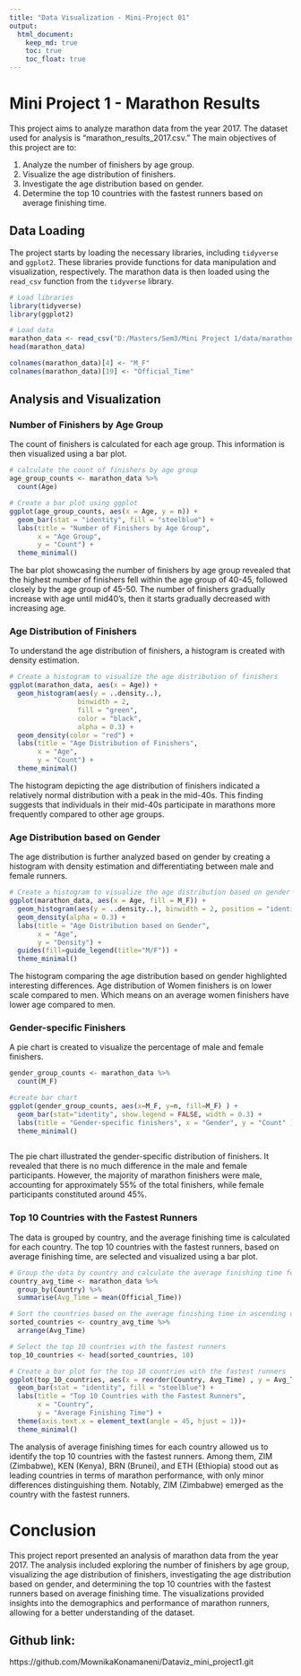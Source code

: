 ```yaml
---
title: "Data Visualization - Mini-Project 01"
output: 
  html_document:
    keep_md: true
    toc: true
    toc_float: true
---
```


# Mini Project 1 - Marathon Results
This project aims to analyze marathon data from the year 2017. The dataset used for analysis is "marathon_results_2017.csv." The main objectives of this project are to:

1. Analyze the number of finishers by age group.
2. Visualize the age distribution of finishers.
3. Investigate the age distribution based on gender.
4. Determine the top 10 countries with the fastest runners based on average finishing time.

## Data Loading
The project starts by loading the necessary libraries, including `tidyverse` and `ggplot2`. These libraries provide functions for data manipulation and visualization, respectively. The marathon data is then loaded using the `read_csv` function from the `tidyverse` library.

```r
# Load libraries
library(tidyverse)
library(ggplot2)

```


```r
# Load data
marathon_data <- read_csv("D:/Masters/Sem3/Mini Project 1/data/marathon_results_2017.csv")
head(marathon_data)
```



```r
colnames(marathon_data)[4] <- "M_F"
colnames(marathon_data)[19] <- "Official_Time"

```


## Analysis and Visualization
### Number of Finishers by Age Group

The count of finishers is calculated for each age group. This information is then visualized using a bar plot.

```r
# calculate the count of finishers by age group
age_group_counts <- marathon_data %>%
  count(Age)

# Create a bar plot using ggplot
ggplot(age_group_counts, aes(x = Age, y = n)) +
  geom_bar(stat = "identity", fill = "steelblue") +
  labs(title = "Number of Finishers by Age Group",
       x = "Age Group",
       y = "Count") +
  theme_minimal()
```

The bar plot showcasing the number of finishers by age group revealed that the highest number of finishers fell within the age group of 40-45, followed closely by the age group of 45-50. The number of finishers gradually increase with age until mid40's, then it starts gradually decreased with increasing age.

### Age Distribution of Finishers
To understand the age distribution of finishers, a histogram is created with density estimation.
```r
# Create a histogram to visualize the age distribution of finishers
ggplot(marathon_data, aes(x = Age)) +
  geom_histogram(aes(y = ..density..),
                 binwidth = 2, 
                 fill = "green", 
                 color = "black", 
                 alpha = 0.3) +
  geom_density(color = "red") +
  labs(title = "Age Distribution of Finishers",
       x = "Age",
       y = "Count") +
  theme_minimal()
```

The histogram depicting the age distribution of finishers indicated a relatively normal distribution with a peak in the mid-40s. This finding suggests that individuals in their mid-40s participate in marathons more frequently compared to other age groups.

### Age Distribution based on Gender
The age distribution is further analyzed based on gender by creating a histogram with density estimation and differentiating between male and female runners.

```r
# Create a histogram to visualize the age distribution based on gender
ggplot(marathon_data, aes(x = Age, fill = M_F)) +
  geom_histogram(aes(y = ..density..), binwidth = 2, position = "identity", alpha = 0.5 ) + 
  geom_density(alpha = 0.3) +
  labs(title = "Age Distribution based on Gender",
       x = "Age",
       y = "Density") +
  guides(fill=guide_legend(title="M/F")) +
  theme_minimal()
```

The histogram comparing the age distribution based on gender highlighted interesting differences. Age distribution of Women finishers is on lower scale compared to men. Which means on an average women finishers have lower age compared to men.  

### Gender-specific Finishers
A pie chart is created to visualize the percentage of male and female finishers.

```r

gender_group_counts <- marathon_data %>%
  count(M_F)

#create bar chart
ggplot(gender_group_counts, aes(x=M_F, y=n, fill=M_F) ) +
  geom_bar(stat="identity", show.legend = FALSE, width = 0.3) +
  labs(title = "Gender-specific finishers", x = "Gender", y = "Count" ) +
  theme_minimal()
  

```


The pie chart illustrated the gender-specific distribution of finishers. It revealed that there is no much difference in the male and female participants. However, the majority of marathon finishers were male, accounting for approximately 55% of the total finishers, while female participants constituted around 45%.
 
 
### Top 10 Countries with the Fastest Runners
The data is grouped by country, and the average finishing time is calculated for each country. The top 10 countries with the fastest runners, based on average finishing time, are selected and visualized using a bar plot.

```r
# Group the data by country and calculate the average finishing time for each country
country_avg_time <- marathon_data %>%
  group_by(Country) %>%
  summarise(Avg_Time = mean(Official_Time))

# Sort the countries based on the average finishing time in ascending order
sorted_countries <- country_avg_time %>%
  arrange(Avg_Time)

# Select the top 10 countries with the fastest runners
top_10_countries <- head(sorted_countries, 10)

# Create a bar plot for the top 10 countries with the fastest runners
ggplot(top_10_countries, aes(x = reorder(Country, Avg_Time) , y = Avg_Time )) +
  geom_bar(stat = "identity", fill = "steelblue") +
  labs(title = "Top 10 Countries with the Fastest Runners",
       x = "Country",
       y = "Average Finishing Time") +
  theme(axis.text.x = element_text(angle = 45, hjust = 1))+
  theme_minimal()
```



The analysis of average finishing times for each country allowed us to identify the top 10 countries with the fastest runners. Among them, ZIM (Zimbabwe), KEN (Kenya), BRN (Brunei), and ETH (Ethiopia) stood out as leading countries in terms of marathon performance, with only minor differences distinguishing them. Notably, ZIM (Zimbabwe) emerged as the country with the fastest runners.

# Conclusion

This project report presented an analysis of marathon data from the year 2017. The analysis included exploring the number of finishers by age group, visualizing the age distribution of finishers, investigating the age distribution based on gender, and determining the top 10 countries with the fastest runners based on average finishing time. The visualizations provided insights into the demographics and performance of marathon runners, allowing for a better understanding of the dataset.

## Github link:
https://github.com/MownikaKonamaneni/Dataviz_mini_project1.git






















